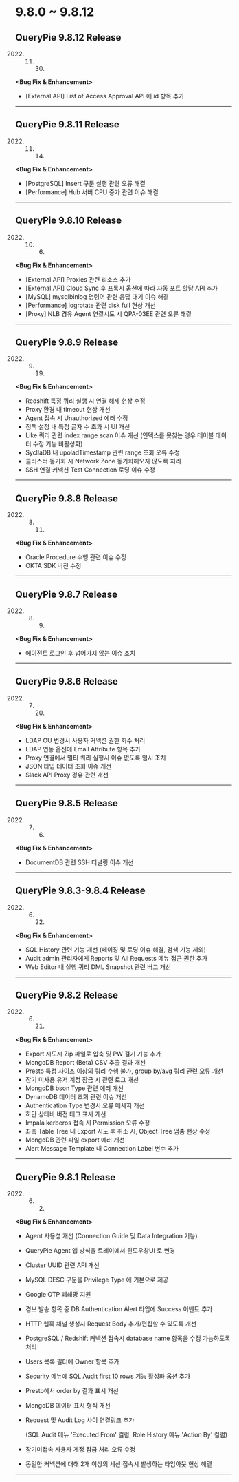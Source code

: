

# 9.8.0 ~ 9.8.12

## **QueryPie 9.8.12 Release**

2022. 11. 30.

**&lt;Bug Fix & Enhancement&gt;**

* [External API] List of Access Approval API 에 id 항목 추가

---

## **QueryPie 9.8.11 Release**

2022. 11. 14.

**&lt;Bug Fix & Enhancement&gt;**

* [PostgreSQL] Insert 구문 실행 관련 오류 해결
* [Performance] Hub 서버 CPU 증가 관련 이슈 해결

---

## **QueryPie 9.8.10 Release**

2022. 10. 6.

**&lt;Bug Fix & Enhancement&gt;**

* [External API] Proxies 관련 리소스 추가
* [External API] Cloud Sync 후 프록시 옵션에 따라 자동 포트 할당 API 추가
* [MySQL] mysqlbinlog 명령어 관련 응답 대기 이슈 해결
* [Performance] logrotate 관련 disk full 현상 개선
* [Proxy] NLB 경유 Agent 연결시도 시 QPA-03EE 관련 오류 해결

---

## **QueryPie 9.8.9 Release**

2022. 9. 19.

**&lt;Bug Fix & Enhancement&gt;**

* Redshift 특정 쿼리 실행 시 연결 해제 현상 수정
* Proxy 환경 내 timeout 현상 개선
* Agent 접속 시 Unauthorized 에러 수정
* 정책 설정 내 특정 글자 수 초과 시 UI 개선
* Like 쿼리 관련 index range scan 이슈 개선 (인덱스를 못찾는 경우 테이블 데이터 수정 기능 비활성화)
* SycllaDB 내 upoladTimestamp 관련 range 조회 오류 수정
* 클러스터 동기화 시 Network Zone 동기화해오지 않도록 처리
* SSH 연결 커넥션 Test Connection 로딩 이슈 수정

---

## **QueryPie 9.8.8 Release**

2022. 8. 11.

**&lt;Bug Fix & Enhancement&gt;**

* Oracle Procedure 수행 관련 이슈 수정
* OKTA SDK 버전 수정

---

## **QueryPie 9.8.7 Release**

2022. 8. 9.

**&lt;Bug Fix & Enhancement&gt;**

* 에이전트 로그인 후 넘어가지 않는 이슈 조치

---

## **QueryPie 9.8.6 Release**

2022. 7. 20.

**&lt;Bug Fix & Enhancement&gt;**

* LDAP OU 변경시 사용자 커넥션 권한 회수 처리
* LDAP 연동 옵션에 Email Attribute 항목 추가
* Proxy 연결에서 멀티 쿼리 실행시 이슈 없도록 임시 조치
* JSON 타입 데이터 조회 이슈 개선
* Slack API Proxy 경유 관련 개선

---

## **QueryPie 9.8.5 Release**

2022. 7. 6.

**&lt;Bug Fix & Enhancement&gt;**

* DocumentDB 관련 SSH 터널링 이슈 개선

---

## **QueryPie 9.8.3-9.8.4 Release**

2022. 6. 22.

**&lt;Bug Fix & Enhancement&gt;**

* SQL History 관련 기능 개선 (페이징 및 로딩 이슈 해결, 검색 기능 제외)
* Audit admin 관리자에게 Reports 및 All Requests 메뉴 접근 권한 추가
* Web Editor 내 실행 쿼리 DML Snapshot 관련 버그 개선

---

## **QueryPie 9.8.2 Release**

2022. 6. 21.

**&lt;Bug Fix & Enhancement&gt;**

* Export 시도시 Zip 파일로 압축 및 PW 걸기 기능 추가
* MongoDB Report (Beta) CSV 추출 결과 개선
* Presto 특정 사이즈 이상의 쿼리 수행 불가, group by/avg 쿼리 관련 오류 개선
* 장기 미사용 유저 계정 잠금 시 관련 로그 개선
* MongoDB bson Type 관련 에러 개선
* DynamoDB 데이터 조회 관련 이슈 개선
* Authentication Type 변경시 오류 메세지 개선
* 하단 상태바 버전 태그 표시 개선
* Impala kerberos 접속 시 Permission 오류 수정
* 좌측 Table Tree 내 Export 시도 후 취소 시, Object Tree 멈춤 현상 수정
* MongoDB 관련 파일 export 에러 개선
* Alert Message Template 내 Connection Label 변수 추가

---

## **QueryPie 9.8.1 Release**

2022. 6. 2.

**&lt;Bug Fix & Enhancement&gt;**

* Agent 사용성 개선 (Connection Guide 및 Data Integration 기능)
* QueryPie Agent 앱 방식을 트레이에서 윈도우창UI 로 변경
* Cluster UUID 관련 API 개선
* MySQL DESC 구문을 Privilege Type 에 기본으로 제공
* Google OTP 폐쇄망 지원
* 경보 발송 항목 중 DB Authentication Alert 타입에 Success 이벤트 추가
* HTTP 웹훅 채널 생성시 Request Body 추가/편집할 수 있도록 개선
* PostgreSQL / Redshift 커넥션 접속시 database name 항목을 수정 가능하도록 처리
* Users 목록 필터에 Owner 항목 추가
* Security 메뉴에 SQL Audit first 10 rows 기능 활성화 옵션 추가
* Presto에서 order by 결과 표시 개선
* MongoDB 데이터 표시 형식 개선
* Request 및 Audit Log 사이 연결링크 추가

  (SQL Audit 메뉴 'Executed From' 컬럼, Role History 메뉴 'Action By' 컬럼)

* 장기미접속 사용자 계정 잠금 처리 오류 수정
* 동일한 커넥션에 대해 2개 이상의 세션 접속시 발생하는 타임아웃 현상 해결

---

